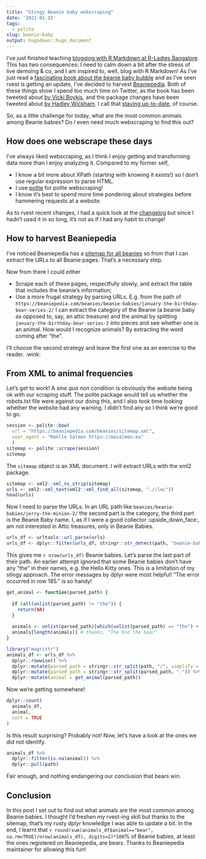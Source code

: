 ```yaml
---
title: "Stingy Beanie baby webscraping"
date: '2021-01-15'
tags:
  - polite
slug: beanie-baby
output: hugodown::hugo_document
---
```


I've just finished teaching [blogging with R Markdown at R-Ladies Bangalore](/talks/2021-01-15-blogging-r-markdown/).
This has two consequences: I need to calm down a bit after the stress of live demoing & co, and I am inspired to, well, blog with R Markdown!
As I've just read a [fascinating book about the beanie baby bubble](https://www.goodreads.com/book/show/20821185-the-great-beanie-baby-bubble) and as I've seen rvest is getting an update, I've decided to harvest [Beaniepedia](https://beaniepedia.com).
Both of these things show I spend too much time on Twitter, as the book has been tweeted about [by Vicki Boykis](https://twitter.com/vboykis/status/1347575684802240512), and the package changes have been tweeted about [by Hadley Wickham](https://twitter.com/hadleywickham/status/1347260116932976643).
I call that [staying up-to-date](/2019/01/25/uptodate/), of course.

So, as a little challenge for today, what are the most common animals among Beanie babies?
Do I even need much webscraping to find this out?

## How does one webscrape these days

I've always liked webscraping, as I think I enjoy getting and transforming data more than I enjoy analyzing it.
Compared to my former self, 

* I know a bit more about XPath (starting with knowing it exists!) so I don't use regular expression to parse HTML.
* I use [polite](https://dmi3kno.github.io/polite/) for polite webscraping!
* I know it's best to spend more time pondering about strategies before hammering requests at a website.

As to rvest recent changes, I had a quick look at the [changelog](https://rvest.tidyverse.org/news/index.html) but since I hadn't used it in so long, it's not as if I had any habit to change!

## How to harvest Beaniepedia

I've noticed Beaniepedia has a [sitemap for all beanies](view-source:https://beaniepedia.com/beanies/sitemap.xml) so from that I can extract the URLs to all Beanie pages. 
That's a necessary step.

Now from there I could either

* Scrape each of these pages, respectfully slowly, and extract the table that includes the beanie's information;
* Use a more frugal strategy by parsing URLs. E.g. from the path of `https://beaniepedia.com/beanies/beanie-babies/january-the-birthday-bear-series-2/` I can extract the category of the Beanie (a beanie baby as opposed to, say, an attic treasure) and the animal by splitting `january-the-birthday-bear-series-2` into pieces and see whether one is an animal. How would I recognize animals? By extracting the word coming after "the".

I'll choose the second strategy and leave the first one as an exercise to the reader. :wink:

## From XML to animal frequencies

Let's get to work! 
A _sine qua non_ condition is obviously the website being ok with our scraping stuff. 
The polite package would tell us whether the robots.txt file were against our doing this, and I also took time looking whether the website had any warning.
I didn't find any so I think we're good to go.

```r
session <- polite::bow(
  url = "https://beaniepedia.com/beanies/sitemap.xml",
  user_agent = "Maëlle Salmon https://masalmon.eu"
  )
sitemap <- polite::scrape(session)
sitemap
```

The `sitemap` object is an XML document. 
I will extract URLs with the xml2 package.

```r
sitemap <- xml2::xml_ns_strip(sitemap)
urls <- xml2::xml_text(xml2::xml_find_all(sitemap, ".//loc"))
head(urls)
```

Now I need to parse the URLs.
In an URL path like `beanies/beanie-babies/jerry-the-minion-2/` the second part is the category, the third part is the Beanie Baby name. 
I, as if I were a good collector :upside_down_face:, am not interested in Attic treasures, only in Beanie Babies.

```r
urls_df <- urltools::url_parse(urls)
urls_df <- dplyr::filter(urls_df, stringr::str_detect(path, "beanie-babies"))
```

This gives me `r nrow(urls_df)` Beanie babies. Let's parse the last part of their path.
An earlier attempt ignored that some Beanie babies don't have any "the" in their names, e.g. the Hello Kitty ones.
This is a limitation of my stingy approach.
The error messages by dplyr were most helpful! "The error occurred in row 185." is so handy!

```r

get_animal <- function(parsed_path) {
  
  if (all(unlist(parsed_path) != "the")) {
    return(NA)
  }
  
  animals <- unlist(parsed_path)[which(unlist(parsed_path) == "the") + 1]
  animals[length(animals)] # thanks, "The End the bear"
}

library("magrittr")
animals_df <- urls_df %>%
  dplyr::rowwise() %>%
  dplyr::mutate(parsed_path = stringr::str_split(path, "/", simplify = TRUE)[1,3]) %>%
  dplyr::mutate(parsed_path = stringr::str_split(parsed_path, "-")) %>%
  dplyr::mutate(animal = get_animal(parsed_path))
```

Now we're getting somewhere!


```r
dplyr::count(
  animals_df,
  animal,
  sort = TRUE
)
```

Is this result surprising? Probably not!
Now, let's have a look at the ones we did not identify.

```r
animals_df %>%
  dplyr::filter(is.na(animal)) %>%
  dplyr::pull(path)
```

Fair enough, and nothing endangering our conclusion that bears win.

## Conclusion

In this post I set out to find out what animals are the most common among Beanie babies.
I thought I'd freshen my rvest-ing skill but thanks to the sitemap, that's my rusty dplyr knowledge I was able to update a bit.
In the end, I learnt that `r round(sum(animals_df$animal=="bear", na.rm=TRUE)/nrow(animals_df), digits=2)*100`% of Beanie babies, at least the ones registered on Beaniepedia, are bears.
Thanks to Beaniepedia maintainer for allowing this fun!
